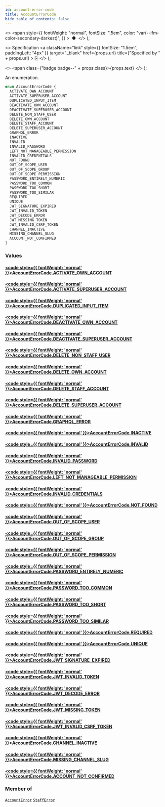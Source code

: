 ```yaml
---
id: account-error-code
title: AccountErrorCode
hide_table_of_contents: false
---
```


  <>
    <span
      style={{
        fontWeight: "normal",
        fontSize: ".5em",
        color: "var(--ifm-color-secondary-darkest)",
      }}
    >
      &nbsp;●&nbsp;
    </span>
  </>
);

  <>
    Specification
    <a
      className="link"
      style={{ fontSize: "1.5em", paddingLeft: "4px" }}
      target="\_blank"
      href={props.url}
      title={"Specified by " + props.url}
    >
      ⎘
    </a>
  </>
);

  <>
    <span class={"badge badge--" + props.class}>{props.text}</span>
  </>
);

An enumeration.

```graphql
enum AccountErrorCode {
  ACTIVATE_OWN_ACCOUNT
  ACTIVATE_SUPERUSER_ACCOUNT
  DUPLICATED_INPUT_ITEM
  DEACTIVATE_OWN_ACCOUNT
  DEACTIVATE_SUPERUSER_ACCOUNT
  DELETE_NON_STAFF_USER
  DELETE_OWN_ACCOUNT
  DELETE_STAFF_ACCOUNT
  DELETE_SUPERUSER_ACCOUNT
  GRAPHQL_ERROR
  INACTIVE
  INVALID
  INVALID_PASSWORD
  LEFT_NOT_MANAGEABLE_PERMISSION
  INVALID_CREDENTIALS
  NOT_FOUND
  OUT_OF_SCOPE_USER
  OUT_OF_SCOPE_GROUP
  OUT_OF_SCOPE_PERMISSION
  PASSWORD_ENTIRELY_NUMERIC
  PASSWORD_TOO_COMMON
  PASSWORD_TOO_SHORT
  PASSWORD_TOO_SIMILAR
  REQUIRED
  UNIQUE
  JWT_SIGNATURE_EXPIRED
  JWT_INVALID_TOKEN
  JWT_DECODE_ERROR
  JWT_MISSING_TOKEN
  JWT_INVALID_CSRF_TOKEN
  CHANNEL_INACTIVE
  MISSING_CHANNEL_SLUG
  ACCOUNT_NOT_CONFIRMED
}
```

### Values

#### [<code style={{ fontWeight: 'normal' }}>AccountErrorCode.<b>ACTIVATE_OWN_ACCOUNT</b></code>](#)

>

#### [<code style={{ fontWeight: 'normal' }}>AccountErrorCode.<b>ACTIVATE_SUPERUSER_ACCOUNT</b></code>](#)

>

#### [<code style={{ fontWeight: 'normal' }}>AccountErrorCode.<b>DUPLICATED_INPUT_ITEM</b></code>](#)

>

#### [<code style={{ fontWeight: 'normal' }}>AccountErrorCode.<b>DEACTIVATE_OWN_ACCOUNT</b></code>](#)

>

#### [<code style={{ fontWeight: 'normal' }}>AccountErrorCode.<b>DEACTIVATE_SUPERUSER_ACCOUNT</b></code>](#)

>

#### [<code style={{ fontWeight: 'normal' }}>AccountErrorCode.<b>DELETE_NON_STAFF_USER</b></code>](#)

>

#### [<code style={{ fontWeight: 'normal' }}>AccountErrorCode.<b>DELETE_OWN_ACCOUNT</b></code>](#)

>

#### [<code style={{ fontWeight: 'normal' }}>AccountErrorCode.<b>DELETE_STAFF_ACCOUNT</b></code>](#)

>

#### [<code style={{ fontWeight: 'normal' }}>AccountErrorCode.<b>DELETE_SUPERUSER_ACCOUNT</b></code>](#)

>

#### [<code style={{ fontWeight: 'normal' }}>AccountErrorCode.<b>GRAPHQL_ERROR</b></code>](#)

>

#### [<code style={{ fontWeight: 'normal' }}>AccountErrorCode.<b>INACTIVE</b></code>](#)

>

#### [<code style={{ fontWeight: 'normal' }}>AccountErrorCode.<b>INVALID</b></code>](#)

>

#### [<code style={{ fontWeight: 'normal' }}>AccountErrorCode.<b>INVALID_PASSWORD</b></code>](#)

>

#### [<code style={{ fontWeight: 'normal' }}>AccountErrorCode.<b>LEFT_NOT_MANAGEABLE_PERMISSION</b></code>](#)

>

#### [<code style={{ fontWeight: 'normal' }}>AccountErrorCode.<b>INVALID_CREDENTIALS</b></code>](#)

>

#### [<code style={{ fontWeight: 'normal' }}>AccountErrorCode.<b>NOT_FOUND</b></code>](#)

>

#### [<code style={{ fontWeight: 'normal' }}>AccountErrorCode.<b>OUT_OF_SCOPE_USER</b></code>](#)

>

#### [<code style={{ fontWeight: 'normal' }}>AccountErrorCode.<b>OUT_OF_SCOPE_GROUP</b></code>](#)

>

#### [<code style={{ fontWeight: 'normal' }}>AccountErrorCode.<b>OUT_OF_SCOPE_PERMISSION</b></code>](#)

>

#### [<code style={{ fontWeight: 'normal' }}>AccountErrorCode.<b>PASSWORD_ENTIRELY_NUMERIC</b></code>](#)

>

#### [<code style={{ fontWeight: 'normal' }}>AccountErrorCode.<b>PASSWORD_TOO_COMMON</b></code>](#)

>

#### [<code style={{ fontWeight: 'normal' }}>AccountErrorCode.<b>PASSWORD_TOO_SHORT</b></code>](#)

>

#### [<code style={{ fontWeight: 'normal' }}>AccountErrorCode.<b>PASSWORD_TOO_SIMILAR</b></code>](#)

>

#### [<code style={{ fontWeight: 'normal' }}>AccountErrorCode.<b>REQUIRED</b></code>](#)

>

#### [<code style={{ fontWeight: 'normal' }}>AccountErrorCode.<b>UNIQUE</b></code>](#)

>

#### [<code style={{ fontWeight: 'normal' }}>AccountErrorCode.<b>JWT_SIGNATURE_EXPIRED</b></code>](#)

>

#### [<code style={{ fontWeight: 'normal' }}>AccountErrorCode.<b>JWT_INVALID_TOKEN</b></code>](#)

>

#### [<code style={{ fontWeight: 'normal' }}>AccountErrorCode.<b>JWT_DECODE_ERROR</b></code>](#)

>

#### [<code style={{ fontWeight: 'normal' }}>AccountErrorCode.<b>JWT_MISSING_TOKEN</b></code>](#)

>

#### [<code style={{ fontWeight: 'normal' }}>AccountErrorCode.<b>JWT_INVALID_CSRF_TOKEN</b></code>](#)

>

#### [<code style={{ fontWeight: 'normal' }}>AccountErrorCode.<b>CHANNEL_INACTIVE</b></code>](#)

>

#### [<code style={{ fontWeight: 'normal' }}>AccountErrorCode.<b>MISSING_CHANNEL_SLUG</b></code>](#)

>

#### [<code style={{ fontWeight: 'normal' }}>AccountErrorCode.<b>ACCOUNT_NOT_CONFIRMED</b></code>](#)

>

### Member of

[`AccountError`](../../api-reference/objects/account-error) <Badge class="secondary" text="object"/><Bullet />[`StaffError`](../../api-reference/objects/staff-error) <Badge class="secondary" text="object"/>
